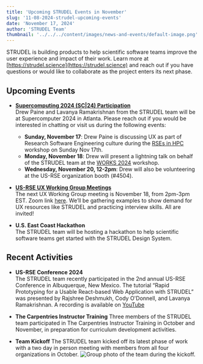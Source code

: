 ```yaml
---
title: 'Upcoming STRUDEL Events in November'
slug: '11-08-2024-strudel-upcoming-events'
date: 'November 17, 2024'
author: 'STRUDEL Team'
thumbnail: '../../../content/images/news-and-events/default-image.png'
---
```


STRUDEL is building products to help scientific software teams improve the user experience and impact of their work. Learn more at [https://strudel.science](https://strudel.science) and reach out if you have questions or would like to collaborate as the project enters its next phase.

<h2>Upcoming Events</h2>

- <b>[Supercomputing 2024 (SC|24) Participation](https://sc24.supercomputing.org/)</b> <br/>
     Drew Paine and Lavanya Ramakrishnan from the STRUDEL team will be at Supercomputer 2024 in Atlanta. Please reach out if you would be interested in chatting or visit us during the following events:
     - <b>Sunday, November 17</b>: Drew Paine is discussing UX as part of Research Software Engineering culture during the [RSEs in HPC](https://us-rse.org/rse-hpc-2024/agenda/) workshop on Sunday Nov 17th.
     - <b>Monday, November 18</b>: Drew will present a lightning talk on behalf of the STRUDEL team at the [WORKS 2024](https://works-workshop.org/) workshop.
     - <b>Wednesday, November 20, 12-2pm</b>: Drew will also be volunteering at the US-RSE organization booth (#4504).

- <b>[US-RSE UX Working Group Meetings](https://us-rse.org/working-groups/)</b> <br/>
    The next UX Working Group meeting is November 18, from 2pm-3pm EST. Zoom link [here](https://lbnl.zoom.us/j/95364223538?pwd=OdC7ksl0vxRa36noqN0PcD3jjOz5rg.1). We’ll be gathering examples to show demand for UX resources like STRUDEL and practicing interview skills. All are invited!
    
- <b>U.S. East Coast Hackathon</b> <br/>
    The STRUDEL team will be hosting a hackathon to help scientific software teams get started with the STRUDEL Design System.

<h2>Recent Activities</h2>

- <b>US-RSE Conference 2024</b> <br/>
    The STRUDEL team recently participated in the 2nd annual US-RSE Conference in Albuquerque, New Mexico. The tutorial “Rapid Prototyping for a Usable React-based Web Application with STRUDEL” was presented by Rajshree Deshmukh, Cody O'Donnell, and Lavanya Ramakrishnan. 
    A recording is available on [YouTube](https://youtu.be/g7rcjWPWX4U?si=S17Ku7LBlh9RvlWV)

- <b>The Carpentries Instructor Training</b>
    Three members of the STRUDEL team participated in The Carpentries Instructor Training in October and November, in preparation for curriculum development activities. 

- <b>Team Kickoff</b>
    The STRUDEL team kicked off its latest phase of work with a two day in person meeting with members from all four organizations in October. 
    ![Group photo of the team during the kickoff.](../../../content/images/news-and-events/2024-11-08-team-kickoff.jpeg)



    

